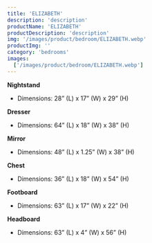 ```yaml
---
title: 'ELIZABETH'
description: 'description'
productName: 'ELIZABETH'
productDescription: 'description'
img: '/images/product/bedroom/ELIZABETH.webp'
productImg: ''
category: 'bedrooms'
images:
  ['/images/product/bedroom/ELIZABETH.webp']
---
```


**Nightstand**

- Dimensions: 28” (L) x 17” (W) x 29” (H)

**Dresser**

- Dimensions: 64” (L) x 18” (W) x 38” (H)

**Mirror**

- Dimensions: 48” (L) x 1.25” (W) x 38” (H)

**Chest**

- Dimensions: 36” (L) x 18” (W) x 54” (H)

**Footboard**

- Dimensions: 63” (L) x 17” (W) x 22” (H)

**Headboard**

- Dimensions: 63” (L) x 4” (W) x 56” (H)
